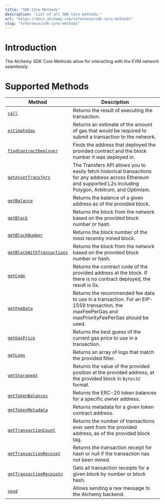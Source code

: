 ```yaml
---
title: "SDK Core Methods"
description: "List of all SDK Core methods."
url: "https://docs.alchemy.com/reference/sdk-core-methods"
slug: "reference/sdk-core-methods"
---
```



# Introduction

The Alchemy SDK Core Methods allow for interacting with the EVM network seamlessly.

# Supported Methods

| Method                                                                | Description                                                                                                                                                       |
| --------------------------------------------------------------------- | ----------------------------------------------------------------------------------------------------------------------------------------------------------------- |
| [`call`](/reference/sdk-call)                                         | Returns the result of executing the transaction.                                                                                                                  |
| [`estimateGas`](/reference/sdk-estimategas)                           | Returns an estimate of the amount of gas that would be required to submit a transaction to the network.                                                           |
| [`findContractDeployer`](/reference/sdk-findcontractdeployer)         | Finds the address that deployed the provided contract and the block number it was deployed in.                                                                    |
| [`getAssetTransfers`](/reference/sdk-getassettransfers)               | The Transfers API allows you to easily fetch historical transactions for any address across Ethereum and supported L2s including Polygon, Arbitrum, and Optimism. |
| [`getBalance`](/reference/sdk-getbalance)                             | Returns the balance of a given address as of the provided block.                                                                                                  |
| [`getBlock`](/reference/sdk-getblock)                                 | Returns the block from the network based on the provided block number or hash.                                                                                    |
| [`getBlockNumber`](/reference/sdk-getblocknumber)                     | Returns the block number of the most recently mined block.                                                                                                        |
| [`getBlockWithTransactions`](/reference/sdk-getblockwithtransactions) | Returns the block from the network based on the provided block number or hash.                                                                                    |
| [`getCode`](/reference/sdk-getcode)                                   | Returns the contract code of the provided address at the block. If there is no contract deployed, the result is 0x.                                               |
| [`getFeeData`](/reference/sdk-getfeedata)                             | Returns the recommended fee data to use in a transaction. For an EIP-1559 transaction, the maxFeePerGas and maxPriorityFeePerGas should be used.                  |
| [`getGasPrice`](/reference/sdk-getgasprice)                           | Returns the best guess of the current gas price to use in a transaction.                                                                                          |
| [`getLogs`](/reference/sdk-getlogs)                                   | Returns an array of logs that match the provided filter.                                                                                                          |
| [`getStorageAt`](/reference/sdk-getstorageat)                         | Returns the value of the provided position at the provided address, at the provided block in `Bytes32` format.                                                    |
| [`getTokenBalances`](/reference/sdk-gettokenbalances)                 | Returns the ERC-20 token balances for a specific owner address.                                                                                                   |
| [`getTokenMetadata`](/reference/sdk-gettokenmetadata)                 | Returns metadata for a given token contract address.                                                                                                              |
| [`getTransactionCount`](/reference/sdk-gettransactioncount)           | Returns the number of transactions ever sent from the provided address, as of the provided block tag.                                                             |
| [`getTransactionReceipt`](/reference/sdk-gettransactionreceipt)       | Returns the transaction receipt for hash or null if the transaction has not been mined.                                                                           |
| [`getTransactionReceipts`](/reference/sdk-gettransactionreceipts)     | Gets all transaction receipts for a given block by number or block hash.                                                                                          |
| [`send`](/reference/sdk-send)                                         | Allows sending a raw message to the Alchemy backend.                                                                                                              |
